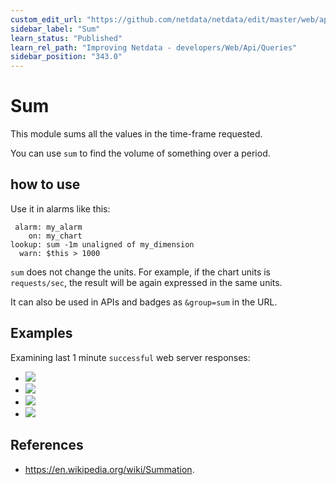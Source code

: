 ```yaml
---
custom_edit_url: "https://github.com/netdata/netdata/edit/master/web/api/queries/sum/README.md"
sidebar_label: "Sum"
learn_status: "Published"
learn_rel_path: "Improving Netdata - developers/Web/Api/Queries"
sidebar_position: "343.0"
---
```



# Sum

This module sums all the values in the time-frame requested.

You can use `sum` to find the volume of something over a period.

## how to use

Use it in alarms like this:

```
 alarm: my_alarm
    on: my_chart
lookup: sum -1m unaligned of my_dimension
  warn: $this > 1000
```

`sum` does not change the units. For example, if the chart units is `requests/sec`, the result
will be again expressed in the same units. 

It can also be used in APIs and badges as `&group=sum` in the URL.

## Examples

Examining last 1 minute `successful` web server responses:

-   ![](https://registry.my-netdata.io/api/v1/badge.svg?chart=web_log_nginx.response_statuses&options=unaligned&dimensions=success&group=min&after=-60&label=min)
-   ![](https://registry.my-netdata.io/api/v1/badge.svg?chart=web_log_nginx.response_statuses&options=unaligned&dimensions=success&group=average&after=-60&label=average)
-   ![](https://registry.my-netdata.io/api/v1/badge.svg?chart=web_log_nginx.response_statuses&options=unaligned&dimensions=success&group=max&after=-60&label=max)
-   ![](https://registry.my-netdata.io/api/v1/badge.svg?chart=web_log_nginx.response_statuses&options=unaligned&dimensions=success&group=sum&after=-60&label=1m+sum&value_color=orange&units=requests)

## References

-   <https://en.wikipedia.org/wiki/Summation>.


